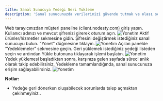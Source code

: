 ```yaml
---
title: Sanal Sunucuya Yedeği Geri Yükleme
description: 'Sanal sunucunuzda verilerinizi güvende tutmak ve olası sorunları en aza indirmek için yedek geri yükleme işlemi kritik bir adımdır. Bu rehberde, yedeklerinizi adım adım geri yükleyerek sisteminizi hızla eski haline nasıl döndürebileceğinizi öğrenin.'
---
```


<Steps>
  <Step title="Müşteri Paneline Giriş">
    Web tarayıcınızdan müşteri paneline (client.nodesty.com) giriş yapın.
    Kullanıcı adınızı ve mevcut şifrenizi girerek oturum açın.
      <img
      src="/images/client-panel.png"
      alt="Yonetim"
    />
  </Step>
  <Step title="Sanal Sunucu Seçimi">
    Aktif ürünler/hizmetler sekmesine gidin.
    Şifresini değiştirmek istediğiniz sanal sunucuyu bulun.
    "Yönet" düğmesine tıklayın.
    <img
      src="/images/hizmet-secimi.png"
      alt="Yonetim"
    />
  </Step>
  <Step title="Yedekler">
    Açılan panelde “Yedeklemeler” sekmesine geçin.
    Geri yüklemek istediğiniz yedeği listeden seçin ve ardından Yükle butonuna tıklayarak işlemi başlatın.
    <img
      src="/images/yedek-yukleme.png"
      alt="Yonetim"
    />
  </Step>
  <Step title="Yedek Yükleniyor">
    Yedek yüklemesi başladıktan sonra, karşınıza gelen sayfada süreci anlık olarak takip edebilirsiniz. Yedekleme tamamlandığında, sanal sunucunuza erişim sağlayabilirsiniz.
    <img
      src="/images/yedek-yukleniyor.png"
      alt="Yonetim"
    />
  </Step>
</Steps>

**Notlar:**
- Yedeğe geri dönerken oluşabilecek sorunlarda talep açmaktan çekinmeyiniz..
